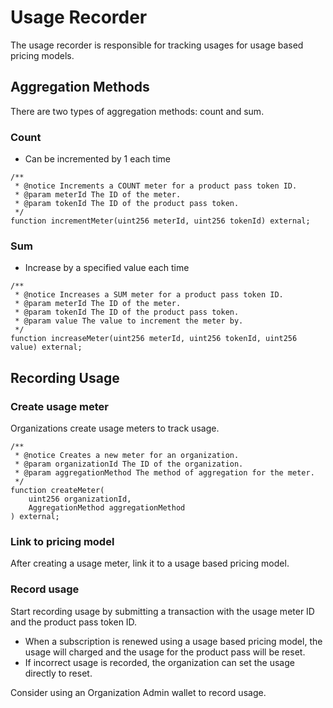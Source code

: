 
# Usage Recorder

The usage recorder is responsible for tracking usages for usage based pricing models. 

## Aggregation Methods

There are two types of aggregation methods: count and sum.

### Count

- Can be incremented by 1 each time

```solidity
/**
 * @notice Increments a COUNT meter for a product pass token ID.
 * @param meterId The ID of the meter.
 * @param tokenId The ID of the product pass token.
 */
function incrementMeter(uint256 meterId, uint256 tokenId) external;
```

### Sum

- Increase by a specified value each time

```solidity
/**
 * @notice Increases a SUM meter for a product pass token ID.
 * @param meterId The ID of the meter.
 * @param tokenId The ID of the product pass token.
 * @param value The value to increment the meter by.
 */
function increaseMeter(uint256 meterId, uint256 tokenId, uint256 value) external;
```

## Recording Usage

<Steps>

### Create usage meter

Organizations create usage meters to track usage.

```solidity
/**
 * @notice Creates a new meter for an organization.
 * @param organizationId The ID of the organization.
 * @param aggregationMethod The method of aggregation for the meter.
 */
function createMeter(
    uint256 organizationId,
    AggregationMethod aggregationMethod
) external;
```

### Link to pricing model

After creating a usage meter, link it to a usage based pricing model.

### Record usage

Start recording usage by submitting a transaction with the usage meter ID and the product pass token ID. 

- When a subscription is renewed using a usage based pricing model, the usage will charged and the usage for the product pass will be reset.
- If incorrect usage is recorded, the organization can set the usage directly to reset.

</Steps>

<Callout type="info">
Consider using an Organization Admin wallet to record usage.
</Callout>
